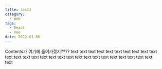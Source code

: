 ```yaml
---
title: test3
category: 
  - Web
tags: 
  - React
  - Vue
date: 2022-01-06
---
```


Contents가 여기에 들어가겠지????
text text text text text text text text text text text text
text text text text text text text text text text text
text text text text text
